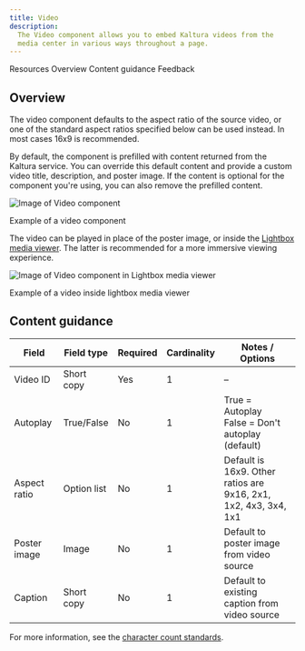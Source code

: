 ```yaml
---
title: Video
description:
  The Video component allows you to embed Kaltura videos from the
  media center in various ways throughout a page.
---
```



<ComponentDescription name="Video" type="ui" />

<AnchorLinks>

<AnchorLink>Resources</AnchorLink>
<AnchorLink>Overview</AnchorLink>
<AnchorLink>Content guidance</AnchorLink>
<AnchorLink>Feedback</AnchorLink>

</AnchorLinks>

<ResourceLinks name="Video" type="ui" />

## Overview

The video component defaults to the aspect ratio of the source video, or one of
the standard aspect ratios specified below can be used instead. In most cases
16x9 is recommended.

By default, the component is prefilled with content returned from the Kaltura
service. You can override this default content and provide a custom video title,
description, and poster image. If the content is optional for the component
you're using, you can also remove the prefilled content.

<Row>
<Column colMd={8} colLg={8}>

![Image of Video component](../../images/component/video/video-default.jpg)

<Caption>Example of a video component</Caption>
</Column>
</Row>

The video can be played in place of the poster image, or inside the
[Lightbox media viewer](./lightbox-media-viewer). The latter is recommended for
a more immersive viewing experience.

![Image of Video component in Lightbox media viewer](../../images/component/lightbox-media-viewer/lightbox-media-viewer-use-case-07.jpg)

<Caption>Example of a video inside lightbox media viewer</Caption>

## Content guidance

| Field        | Field type  | Required | Cardinality | Notes / Options                                                 |
| ------------ | ----------- | -------- | ----------- | --------------------------------------------------------------- |
| Video ID     | Short copy  | Yes      | 1           | –                                                               |
| Autoplay     | True/False  | No       | 1           | True = Autoplay<br/>False = Don't autoplay (default)            |
| Aspect ratio | Option list | No       | 1           | Default is 16x9. Other ratios are 9x16, 2x1, 1x2, 4x3, 3x4, 1x1 |
| Poster image | Image       | No       | 1           | Default to poster image from video source                       |
| Caption      | Short copy  | No       | 1           | Default to existing caption from video source                   |

For more information, see the [character count standards](https://github.com/carbon-design-system/carbon-for-ibm-dotcom-website/wiki/Character-count-standards).


<ComponentFooter name="Video" type="ui" />
